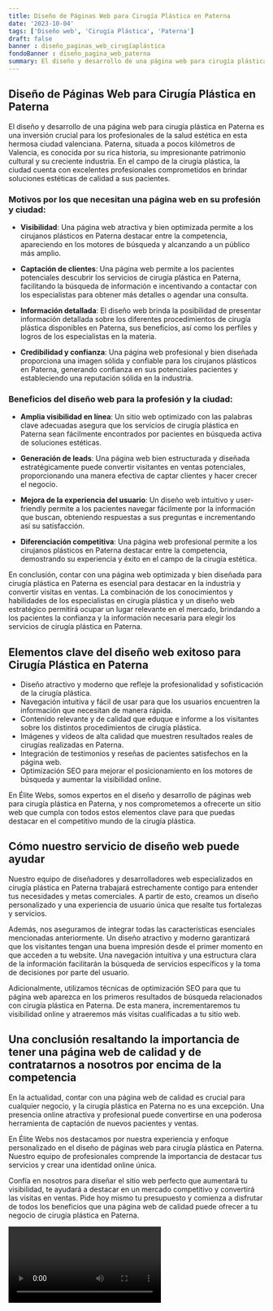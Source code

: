 ```yaml
---
title: Diseño de Páginas Web para Cirugía Plástica en Paterna
date: '2023-10-04'
tags: ['Diseño web', 'Cirugía Plástica', 'Paterna']
draft: false
banner : diseño_paginas_web_cirugíaplástica
fondoBanner : diseño_pagina_web_paterna
summary: El diseño y desarrollo de una página web para cirugía plástica en Paterna es una inversión crucial para los profesionales de la salud estética en esta hermosa ciudad valenciana. Paterna, situada a pocos kilómetros de Valencia, es conocida por su rica historia, su impresionante patrimonio cultural y su creciente industria. En el campo de la cirugía plástica, la ciudad cuenta con excelentes profesionales comprometidos en brindar soluciones estéticas de calidad a sus pacientes.
---
```


## Diseño de Páginas Web para Cirugía Plástica en Paterna

El diseño y desarrollo de una página web para cirugía plástica en Paterna es una inversión crucial para los profesionales de la salud estética en esta hermosa ciudad valenciana. Paterna, situada a pocos kilómetros de Valencia, es conocida por su rica historia, su impresionante patrimonio cultural y su creciente industria. En el campo de la cirugía plástica, la ciudad cuenta con excelentes profesionales comprometidos en brindar soluciones estéticas de calidad a sus pacientes.

### Motivos por los que necesitan una página web en su profesión y ciudad:

- **Visibilidad**: Una página web atractiva y bien optimizada permite a los cirujanos plásticos en Paterna destacar entre la competencia, apareciendo en los motores de búsqueda y alcanzando a un público más amplio.

- **Captación de clientes**: Una página web permite a los pacientes potenciales descubrir los servicios de cirugía plástica en Paterna, facilitando la búsqueda de información e incentivando a contactar con los especialistas para obtener más detalles o agendar una consulta.

- **Información detallada**: El diseño web brinda la posibilidad de presentar información detallada sobre los diferentes procedimientos de cirugía plástica disponibles en Paterna, sus beneficios, así como los perfiles y logros de los especialistas en la materia.

- **Credibilidad y confianza**: Una página web profesional y bien diseñada proporciona una imagen sólida y confiable para los cirujanos plásticos en Paterna, generando confianza en sus potenciales pacientes y estableciendo una reputación sólida en la industria.

### Beneficios del diseño web para la profesión y la ciudad:

- **Amplia visibilidad en línea**: Un sitio web optimizado con las palabras clave adecuadas asegura que los servicios de cirugía plástica en Paterna sean fácilmente encontrados por pacientes en búsqueda activa de soluciones estéticas.

- **Generación de leads**: Una página web bien estructurada y diseñada estratégicamente puede convertir visitantes en ventas potenciales, proporcionando una manera efectiva de captar clientes y hacer crecer el negocio.

- **Mejora de la experiencia del usuario**: Un diseño web intuitivo y user-friendly permite a los pacientes navegar fácilmente por la información que buscan, obteniendo respuestas a sus preguntas e incrementando así su satisfacción.

- **Diferenciación competitiva**: Una página web profesional permite a los cirujanos plásticos en Paterna destacar entre la competencia, demostrando su experiencia y éxito en el campo de la cirugía estética.

En conclusión, contar con una página web optimizada y bien diseñada para cirugía plástica en Paterna es esencial para destacar en la industria y convertir visitas en ventas. La combinación de los conocimientos y habilidades de los especialistas en cirugía plástica y un diseño web estratégico permitirá ocupar un lugar relevante en el mercado, brindando a los pacientes la confianza y la información necesaria para elegir los servicios de cirugía plástica en Paterna.

<GifSeo />

<Cta />

## Elementos clave del diseño web exitoso para Cirugía Plástica en Paterna

- Diseño atractivo y moderno que refleje la profesionalidad y sofisticación de la cirugía plástica.
- Navegación intuitiva y fácil de usar para que los usuarios encuentren la información que necesitan de manera rápida.
- Contenido relevante y de calidad que eduque e informe a los visitantes sobre los distintos procedimientos de cirugía plástica.
- Imágenes y vídeos de alta calidad que muestren resultados reales de cirugías realizadas en Paterna.
- Integración de testimonios y reseñas de pacientes satisfechos en la página web.
- Optimización SEO para mejorar el posicionamiento en los motores de búsqueda y aumentar la visibilidad online.

En Élite Webs, somos expertos en el diseño y desarrollo de páginas web para cirugía plástica en Paterna, y nos comprometemos a ofrecerte un sitio web que cumpla con todos estos elementos clave para que puedas destacar en el competitivo mundo de la cirugía plástica.

## Cómo nuestro servicio de diseño web puede ayudar

Nuestro equipo de diseñadores y desarrolladores web especializados en cirugía plástica en Paterna trabajará estrechamente contigo para entender tus necesidades y metas comerciales. A partir de esto, creamos un diseño personalizado y una experiencia de usuario única que resalte tus fortalezas y servicios.

Además, nos aseguramos de integrar todas las características esenciales mencionadas anteriormente. Un diseño atractivo y moderno garantizará que los visitantes tengan una buena impresión desde el primer momento en que acceden a tu website. Una navegación intuitiva y una estructura clara de la información facilitarán la búsqueda de servicios específicos y la toma de decisiones por parte del usuario.

Adicionalmente, utilizamos técnicas de optimización SEO para que tu página web aparezca en los primeros resultados de búsqueda relacionados con cirugía plástica en Paterna. De esta manera, incrementaremos tu visibilidad online y atraeremos más visitas cualificadas a tu sitio web.

## Una conclusión resaltando la importancia de tener una página web de calidad y de contratarnos a nosotros por encima de la competencia

En la actualidad, contar con una página web de calidad es crucial para cualquier negocio, y la cirugía plástica en Paterna no es una excepción. Una presencia online atractiva y profesional puede convertirse en una poderosa herramienta de captación de nuevos pacientes y ventas.

En Élite Webs nos destacamos por nuestra experiencia y enfoque personalizado en el diseño de páginas web para cirugía plástica en Paterna. Nuestro equipo de profesionales comprende la importancia de destacar tus servicios y crear una identidad online única.

Confía en nosotros para diseñar el sitio web perfecto que aumentará tu visibilidad, te ayudará a destacar en un mercado competitivo y convertirá las visitas en ventas. Pide hoy mismo tu presupuesto y comienza a disfrutar de todos los beneficios que una página web de calidad puede ofrecer a tu negocio de cirugía plástica en Paterna.

<Video />

<CtaBot job='Cirugía Plástica' city='Paterna'/>

<Gmaps query='Paterna+españa+maps' />